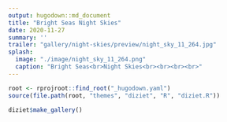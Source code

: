 ```yaml
---
output: hugodown::md_document
title: "Bright Seas Night Skies"
date: 2020-11-27
summary: ''
trailer: "gallery/night-skies/preview/night_sky_11_264.jpg"
splash:
  image: "./image/night_sky_11_264.png"
  caption: "Bright Seas<br>Night Skies<br><br><br><br>"
---
```


<style>
.splash-caption-tweak{
  float: left
}
</style>


```r
root <- rprojroot::find_root("_hugodown.yaml")
source(file.path(root, "themes", "diziet", "R", "diziet.R"))
```

```r
diziet$make_gallery()
```

